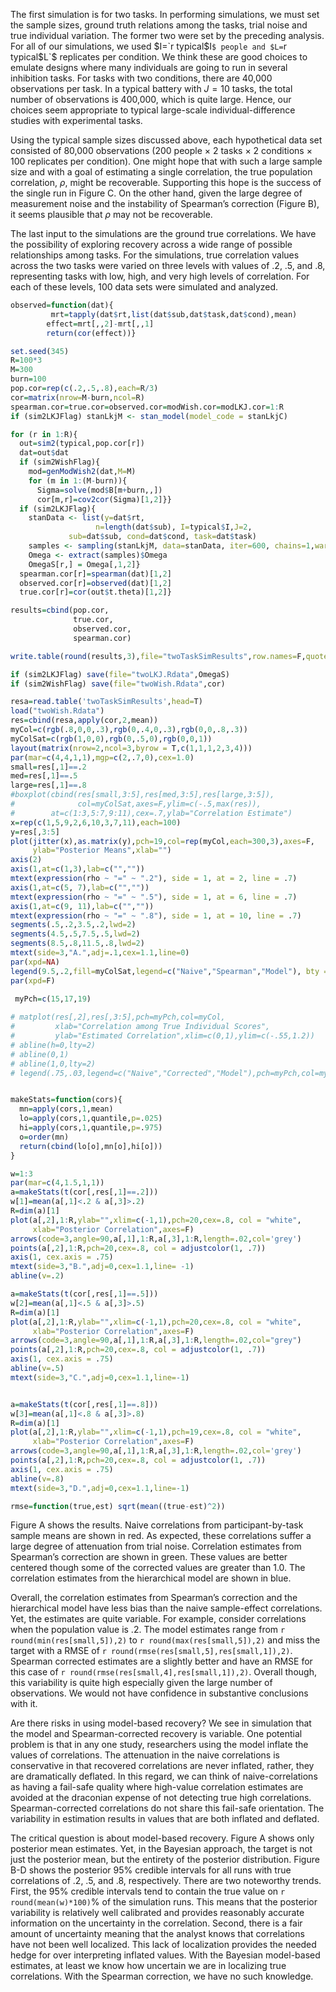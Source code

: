 
The first simulation is for two tasks.  In performing simulations, we must set the sample sizes, ground truth relations among the tasks, trial noise and true individual variation.  The former two were set by the preceding analysis.  For all of our simulations, we used $I=`r typical$I`$ people and $L=`r typical$L`$ replicates per condition.  We think these are good choices to emulate designs where many individuals are going to run in several inhibition tasks.  For tasks with two conditions, there are 40,000 observations per task.  In a typical battery with $J=10$ tasks, the total number of observations is 400,000, which is quite large.  Hence, our choices seem appropriate to typical large-scale individual-difference studies with experimental tasks.  

Using the typical sample sizes discussed above, each hypothetical data set consisted of 80,000 observations (200 people $\times$ 2 tasks $\times$ 2 conditions $\times$ 100 replicates per condition).  One might hope that with such a large sample size and with a goal of estimating a single correlation, the true population correlation, $\rho$, might be recoverable.  Supporting this hope is the success of the single run in Figure \ref{fig:attenuate}C.  On the other hand, given the large degree of measurement noise and the instability of Spearman's correction (Figure \ref{fig:attenuate}B), it seems plausible that $\rho$ may not be recoverable.  

The last input to the simulations are the ground true correlations.  We have the possibility of exploring recovery across a wide range of possible relationships among tasks.  For the simulations, true correlation values across the two tasks were varied on three levels with values of .2, .5, and .8, representing tasks with low, high, and very high levels of correlation.  For each of these levels, 100 data sets were simulated and analyzed. 



```r
observed=function(dat){
         mrt=tapply(dat$rt,list(dat$sub,dat$task,dat$cond),mean)
        effect=mrt[,,2]-mrt[,,1]
        return(cor(effect))}

set.seed(345)
R=100*3
M=300
burn=100
pop.cor=rep(c(.2,.5,.8),each=R/3)
cor=matrix(nrow=M-burn,ncol=R)
spearman.cor=true.cor=observed.cor=modWish.cor=modLKJ.cor=1:R
if (sim2LKJFlag) stanLkjM <- stan_model(model_code = stanLkjC)

for (r in 1:R){
  out=sim2(typical,pop.cor[r])
  dat=out$dat
  if (sim2WishFlag){ 
    mod=genModWish2(dat,M=M)
    for (m in 1:(M-burn)){
      Sigma=solve(mod$B[m+burn,,])
      cor[m,r]=cov2cor(Sigma)[1,2]}}
  if (sim2LKJFlag){ 
    stanData <- list(y=dat$rt, 
                   n=length(dat$sub), I=typical$I,J=2, 
             sub=dat$sub, cond=dat$cond, task=dat$task)
    samples <- sampling(stanLkjM, data=stanData, iter=600, chains=1,warmup=200)
    Omega <- extract(samples)$Omega
    OmegaS[r,] = Omega[,1,2]}      
  spearman.cor[r]=spearman(dat)[1,2]
  observed.cor[r]=observed(dat)[1,2]
  true.cor[r]=cor(out$t.theta)[1,2]}

results=cbind(pop.cor,
              true.cor,
              observed.cor,
              spearman.cor)

write.table(round(results,3),file="twoTaskSimResults",row.names=F,quote=F)

if (sim2LKJFlag) save(file="twoLKJ.Rdata",OmegaS)
if (sim2WishFlag) save(file="twoWish.Rdata",cor) 
```


```r
resa=read.table('twoTaskSimResults',head=T)
load("twoWish.Rdata")
res=cbind(resa,apply(cor,2,mean))
myCol=c(rgb(.8,0,0,.3),rgb(0,.4,0,.3),rgb(0,0,.8,.3))
myColSat=c(rgb(1,0,0),rgb(0,.5,0),rgb(0,0,1))
layout(matrix(nrow=2,ncol=3,byrow = T,c(1,1,1,2,3,4)))
par(mar=c(4,4,1,1),mgp=c(2,.7,0),cex=1.0)
small=res[,1]==.2
med=res[,1]==.5
large=res[,1]==.8
#boxplot(cbind(res[small,3:5],res[med,3:5],res[large,3:5]),
#              col=myColSat,axes=F,ylim=c(-.5,max(res)),
#        at=c(1:3,5:7,9:11),cex=.7,ylab="Correlation Estimate")
x=rep(c(1,5,9,2,6,10,3,7,11),each=100)
y=res[,3:5]
plot(jitter(x),as.matrix(y),pch=19,col=rep(myCol,each=300,3),axes=F,
     ylab="Posterior Means",xlab="")
axis(2)
axis(1,at=c(1,3),lab=c("",""))
mtext(expression(rho ~ "=" ~ ".2"), side = 1, at = 2, line = .7)
axis(1,at=c(5, 7),lab=c("",""))
mtext(expression(rho ~ "=" ~ ".5"), side = 1, at = 6, line = .7)
axis(1,at=c(9, 11),lab=c("",""))
mtext(expression(rho ~ "=" ~ ".8"), side = 1, at = 10, line = .7)
segments(.5,.2,3.5,.2,lwd=2)
segments(4.5,.5,7.5,.5,lwd=2)
segments(8.5,.8,11.5,.8,lwd=2)
mtext(side=3,"A.",adj=.1,cex=1.1,line=0)
par(xpd=NA)
legend(9.5,.2,fill=myColSat,legend=c("Naive","Spearman","Model"), bty = "n", cex = .9)
par(xpd=F)

 myPch=c(15,17,19)
 
# matplot(res[,2],res[,3:5],pch=myPch,col=myCol,
#         xlab="Correlation among True Individual Scores",
#         ylab="Estimated Correlation",xlim=c(0,1),ylim=c(-.55,1.2))
# abline(h=0,lty=2)
# abline(0,1)
# abline(1,0,lty=2)
# legend(.75,.03,legend=c("Naive","Corrected","Model"),pch=myPch,col=myColSat,bg="white")


makeStats=function(cors){
  mn=apply(cors,1,mean)
  lo=apply(cors,1,quantile,p=.025)
  hi=apply(cors,1,quantile,p=.975)
  o=order(mn)
  return(cbind(lo[o],mn[o],hi[o]))
}

w=1:3
par(mar=c(4,1.5,1,1))
a=makeStats(t(cor[,res[,1]==.2]))
w[1]=mean(a[,1]<.2 & a[,3]>.2)
R=dim(a)[1]
plot(a[,2],1:R,ylab="",xlim=c(-1,1),pch=20,cex=.8, col = "white",
     xlab="Posterior Correlation",axes=F)
arrows(code=3,angle=90,a[,1],1:R,a[,3],1:R,length=.02,col='grey')
points(a[,2],1:R,pch=20,cex=.8, col = adjustcolor(1, .7))
axis(1, cex.axis = .75)
mtext(side=3,"B.",adj=0,cex=1.1,line= -1)
abline(v=.2)

a=makeStats(t(cor[,res[,1]==.5]))
w[2]=mean(a[,1]<.5 & a[,3]>.5)
R=dim(a)[1]
plot(a[,2],1:R,ylab="",xlim=c(-1,1),pch=20,cex=.8, col = "white",
     xlab="Posterior Correlation",axes=F)
arrows(code=3,angle=90,a[,1],1:R,a[,3],1:R,length=.02,col="grey")
points(a[,2],1:R,pch=20,cex=.8, col = adjustcolor(1, .7))
axis(1, cex.axis = .75)
abline(v=.5)
mtext(side=3,"C.",adj=0,cex=1.1,line=-1)


a=makeStats(t(cor[,res[,1]==.8]))
w[3]=mean(a[,1]<.8 & a[,3]>.8)
R=dim(a)[1]
plot(a[,2],1:R,ylab="",xlim=c(-1,1),pch=19,cex=.8, col = "white",
     xlab="Posterior Correlation",axes=F)
arrows(code=3,angle=90,a[,1],1:R,a[,3],1:R,length=.02,col='grey')
points(a[,2],1:R,pch=20,cex=.8, col = adjustcolor(1, .7))
axis(1, cex.axis = .75)
abline(v=.8)
mtext(side=3,"D.",adj=0,cex=1.1,line=-1)
```

```r
rmse=function(true,est) sqrt(mean((true-est)^2))
```

Figure \ref{fig:recov2}A shows the results.  Naive correlations from participant-by-task sample means are shown in red.  As expected, these correlations suffer a large degree of attenuation from trial noise.  Correlation estimates from Spearman's correction are shown in green.  These values are better centered though some of the corrected values are greater than 1.0.  The correlation estimates from the hierarchical model are shown in blue. 

Overall, the correlation estimates from Spearman's correction and the hierarchical model have less bias than the naive sample-effect correlations.  Yet, the estimates are quite variable.  For example, consider correlations when the population value is .2.  The model estimates range from `r round(min(res[small,5]),2)` to `r round(max(res[small,5]),2)` and miss the target with a RMSE of `r round(rmse(res[small,5],res[small,1]),2)`.  Spearman corrected estimates are a slightly better and have an RMSE for this case of `r round(rmse(res[small,4],res[small,1]),2)`.   Overall though, this variability is quite high especially given the large number of observations.  We would not have confidence in substantive conclusions with it.

Are there risks in using model-based recovery?  We see in  simulation that the model and Spearman-corrected recovery is variable.  One potential problem is that in any one study, researchers using the model inflate the values of correlations.  The attenuation in the naive correlations is conservative in that recovered correlations are never inflated, rather, they are dramatically deflated.  In this regard, we can think of naive-correlations as having a fail-safe quality where high-value correlation estimates are avoided at the draconian expense of not detecting true high correlations.  Spearman-corrected correlations do not share this fail-safe orientation.  The variability in estimation results in values that are both inflated and deflated.  

The critical question is about model-based recovery.  Figure \ref{fig:recov2}A shows only posterior mean estimates.  Yet, in the Bayesian approach, the target is not just the posterior mean, but the entirety of the posterior distribution.  Figure \ref{fig:recov2}B-D shows the posterior 95% credible intervals for all runs with true correlations of .2, .5, and .8, respectively.  There are two noteworthy trends.  First, the 95% credible intervals tend to contain the true value on `r round(mean(w)*100)`% of the simulation runs.  This means that the posterior variability is relatively well calibrated and provides reasonably accurate information on the uncertainty in the correlation.  Second, there is a fair amount of uncertainty meaning that the analyst knows that correlations have not been well localized.  This lack of localization provides the needed hedge for over interpreting inflated values. With the Bayesian model-based estimates, at least we know how uncertain we are in localizing true correlations.  With the Spearman correction, we have no such knowledge.
